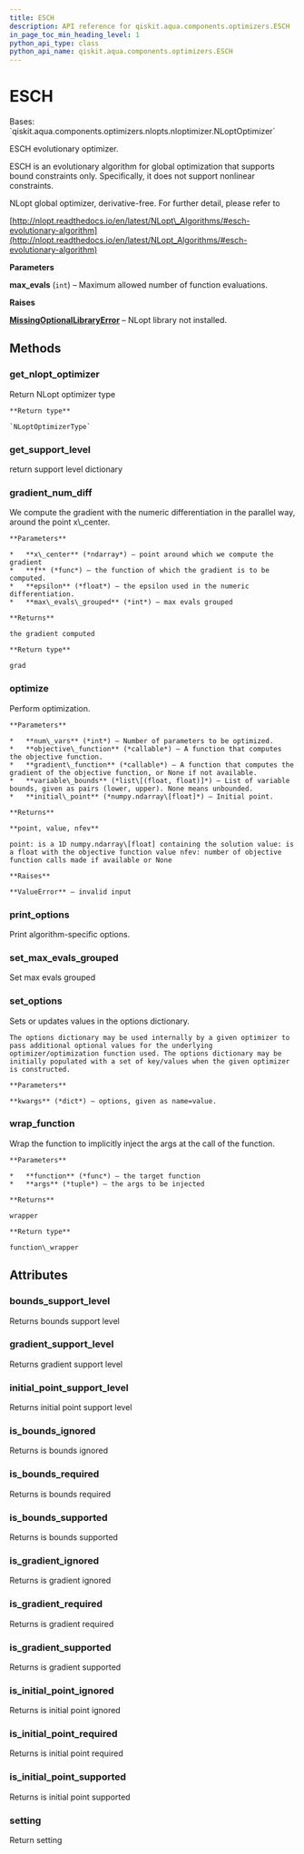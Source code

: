 ```yaml
---
title: ESCH
description: API reference for qiskit.aqua.components.optimizers.ESCH
in_page_toc_min_heading_level: 1
python_api_type: class
python_api_name: qiskit.aqua.components.optimizers.ESCH
---
```


# ESCH

<Class id="qiskit.aqua.components.optimizers.ESCH" isDedicatedPage={true} github="https://github.com/qiskit-community/qiskit-aqua/tree/stable/0.9/qiskit/aqua/components/optimizers/nlopts/esch.py" signature="ESCH(max_evals=1000)" modifiers="class">
  Bases: `qiskit.aqua.components.optimizers.nlopts.nloptimizer.NLoptOptimizer`

  ESCH evolutionary optimizer.

  ESCH is an evolutionary algorithm for global optimization that supports bound constraints only. Specifically, it does not support nonlinear constraints.

  NLopt global optimizer, derivative-free. For further detail, please refer to

  [http://nlopt.readthedocs.io/en/latest/NLopt\_Algorithms/#esch-evolutionary-algorithm](http://nlopt.readthedocs.io/en/latest/NLopt_Algorithms/#esch-evolutionary-algorithm)

  **Parameters**

  **max\_evals** (`int`) – Maximum allowed number of function evaluations.

  **Raises**

  [**MissingOptionalLibraryError**](qiskit.aqua.MissingOptionalLibraryError "qiskit.aqua.MissingOptionalLibraryError") – NLopt library not installed.

  ## Methods

  ### get\_nlopt\_optimizer

  <Function id="qiskit.aqua.components.optimizers.ESCH.get_nlopt_optimizer" signature="ESCH.get_nlopt_optimizer()">
    Return NLopt optimizer type

    **Return type**

    `NLoptOptimizerType`
  </Function>

  ### get\_support\_level

  <Function id="qiskit.aqua.components.optimizers.ESCH.get_support_level" signature="ESCH.get_support_level()">
    return support level dictionary
  </Function>

  ### gradient\_num\_diff

  <Function id="qiskit.aqua.components.optimizers.ESCH.gradient_num_diff" signature="ESCH.gradient_num_diff(x_center, f, epsilon, max_evals_grouped=1)" modifiers="static">
    We compute the gradient with the numeric differentiation in the parallel way, around the point x\_center.

    **Parameters**

    *   **x\_center** (*ndarray*) – point around which we compute the gradient
    *   **f** (*func*) – the function of which the gradient is to be computed.
    *   **epsilon** (*float*) – the epsilon used in the numeric differentiation.
    *   **max\_evals\_grouped** (*int*) – max evals grouped

    **Returns**

    the gradient computed

    **Return type**

    grad
  </Function>

  ### optimize

  <Function id="qiskit.aqua.components.optimizers.ESCH.optimize" signature="ESCH.optimize(num_vars, objective_function, gradient_function=None, variable_bounds=None, initial_point=None)">
    Perform optimization.

    **Parameters**

    *   **num\_vars** (*int*) – Number of parameters to be optimized.
    *   **objective\_function** (*callable*) – A function that computes the objective function.
    *   **gradient\_function** (*callable*) – A function that computes the gradient of the objective function, or None if not available.
    *   **variable\_bounds** (*list\[(float, float)]*) – List of variable bounds, given as pairs (lower, upper). None means unbounded.
    *   **initial\_point** (*numpy.ndarray\[float]*) – Initial point.

    **Returns**

    **point, value, nfev**

    point: is a 1D numpy.ndarray\[float] containing the solution value: is a float with the objective function value nfev: number of objective function calls made if available or None

    **Raises**

    **ValueError** – invalid input
  </Function>

  ### print\_options

  <Function id="qiskit.aqua.components.optimizers.ESCH.print_options" signature="ESCH.print_options()">
    Print algorithm-specific options.
  </Function>

  ### set\_max\_evals\_grouped

  <Function id="qiskit.aqua.components.optimizers.ESCH.set_max_evals_grouped" signature="ESCH.set_max_evals_grouped(limit)">
    Set max evals grouped
  </Function>

  ### set\_options

  <Function id="qiskit.aqua.components.optimizers.ESCH.set_options" signature="ESCH.set_options(**kwargs)">
    Sets or updates values in the options dictionary.

    The options dictionary may be used internally by a given optimizer to pass additional optional values for the underlying optimizer/optimization function used. The options dictionary may be initially populated with a set of key/values when the given optimizer is constructed.

    **Parameters**

    **kwargs** (*dict*) – options, given as name=value.
  </Function>

  ### wrap\_function

  <Function id="qiskit.aqua.components.optimizers.ESCH.wrap_function" signature="ESCH.wrap_function(function, args)" modifiers="static">
    Wrap the function to implicitly inject the args at the call of the function.

    **Parameters**

    *   **function** (*func*) – the target function
    *   **args** (*tuple*) – the args to be injected

    **Returns**

    wrapper

    **Return type**

    function\_wrapper
  </Function>

  ## Attributes

  ### bounds\_support\_level

  <Attribute id="qiskit.aqua.components.optimizers.ESCH.bounds_support_level">
    Returns bounds support level
  </Attribute>

  ### gradient\_support\_level

  <Attribute id="qiskit.aqua.components.optimizers.ESCH.gradient_support_level">
    Returns gradient support level
  </Attribute>

  ### initial\_point\_support\_level

  <Attribute id="qiskit.aqua.components.optimizers.ESCH.initial_point_support_level">
    Returns initial point support level
  </Attribute>

  ### is\_bounds\_ignored

  <Attribute id="qiskit.aqua.components.optimizers.ESCH.is_bounds_ignored">
    Returns is bounds ignored
  </Attribute>

  ### is\_bounds\_required

  <Attribute id="qiskit.aqua.components.optimizers.ESCH.is_bounds_required">
    Returns is bounds required
  </Attribute>

  ### is\_bounds\_supported

  <Attribute id="qiskit.aqua.components.optimizers.ESCH.is_bounds_supported">
    Returns is bounds supported
  </Attribute>

  ### is\_gradient\_ignored

  <Attribute id="qiskit.aqua.components.optimizers.ESCH.is_gradient_ignored">
    Returns is gradient ignored
  </Attribute>

  ### is\_gradient\_required

  <Attribute id="qiskit.aqua.components.optimizers.ESCH.is_gradient_required">
    Returns is gradient required
  </Attribute>

  ### is\_gradient\_supported

  <Attribute id="qiskit.aqua.components.optimizers.ESCH.is_gradient_supported">
    Returns is gradient supported
  </Attribute>

  ### is\_initial\_point\_ignored

  <Attribute id="qiskit.aqua.components.optimizers.ESCH.is_initial_point_ignored">
    Returns is initial point ignored
  </Attribute>

  ### is\_initial\_point\_required

  <Attribute id="qiskit.aqua.components.optimizers.ESCH.is_initial_point_required">
    Returns is initial point required
  </Attribute>

  ### is\_initial\_point\_supported

  <Attribute id="qiskit.aqua.components.optimizers.ESCH.is_initial_point_supported">
    Returns is initial point supported
  </Attribute>

  ### setting

  <Attribute id="qiskit.aqua.components.optimizers.ESCH.setting">
    Return setting
  </Attribute>
</Class>

